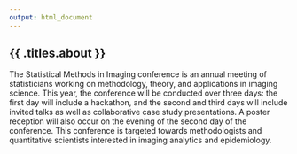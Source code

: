 ```yaml
---
output: html_document
---
```


<h2 class="section-title">{{ .titles.about }}</h2>

The Statistical Methods in Imaging conference is an annual meeting of statisticians working on
methodology, theory, and applications in imaging science. This year, the conference will be
conducted over three days: the first day will include a hackathon, and the second and third days will
include invited talks as well as collaborative case study presentations. A poster reception will also
occur on the evening of the second day of the conference. This conference is targeted towards
methodologists and quantitative scientists interested in imaging analytics and epidemiology.
